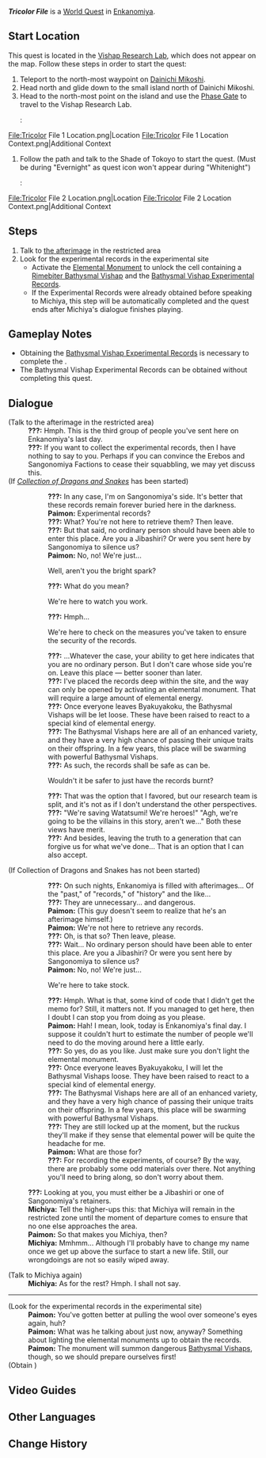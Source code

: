 {{Quest Infobox
|id            = 72236
|image         = World Quest Tricolor File.png
|type          = World
|region        = Inazuma
|area          = Enkanomiya
|requirement   = [[The Subterranean Trials of Drake and Serpent]]
|characters    = Michiya; Paimon; Traveler
|startLocation = [[Vishap Research Lab]], [[Enkanomiya]], [[Inazuma]]
|prev          = 
|next          = 
|rewards       = Adventure EXP*200;Primogem*30;Hero's Wit*2;Mora*20,000
}}
'''''Tricolor File''''' is a [[World Quest]] in [[Enkanomiya]].

==Start Location==
This quest is located in the [[Vishap Research Lab]], which does not appear on the map. Follow these steps in order to start the quest:

# Teleport to the north-most waypoint on [[Dainichi Mikoshi]].
# Head north and glide down to the small island north of Dainichi Mikoshi.
# Head to the north-most point on the island and use the [[Phase Gate]] to travel to the Vishap Research Lab.
#: <gallery>
File:Tricolor File 1 Location.png|Location
File:Tricolor File 1 Location Context.png|Additional Context
</gallery>
# Follow the path and talk to the Shade of Tokoyo to start the quest. (Must be during "Evernight" as quest icon won't appear during "Whitenight")
#: <gallery>
File:Tricolor File 2 Location.png|Location
File:Tricolor File 2 Location Context.png|Additional Context
</gallery>

==Steps==
# Talk to [[Michiya|the afterimage]] in the restricted area
# Look for the experimental records in the experimental site
#* Activate the {{Color|Cryo}} [[Elemental Monument]] to unlock the cell containing a [[Rimebiter Bathysmal Vishap]] and the [[Bathysmal Vishap Experimental Records]].
#* If the Experimental Records were already obtained before speaking to Michiya, this step will be automatically completed and the quest ends after Michiya's dialogue finishes playing.

==Gameplay Notes==
* Obtaining the [[Bathysmal Vishap Experimental Records]] is necessary to complete the {{Quest|Collection of Dragons and Snakes}}.
* The Bathysmal Vishap Experimental Records can be obtained without completing this quest.

==Dialogue==
{{Dialogue Start}}
;(Talk to the afterimage in the restricted area)
:'''???:''' Hmph. This is the third group of people you've sent here on Enkanomiya's last day.
:'''???:''' If you want to collect the experimental records, then I have nothing to say to you. Perhaps if you can convince the Erebos and Sangonomiya Factions to cease their squabbling, we may yet discuss this.
;(If ''[[Collection of Dragons and Snakes]]'' has been started)
::'''???:''' In any case, I'm on Sangonomiya's side. It's better that these records remain forever buried here in the darkness.
::'''Paimon:''' Experimental records?
::'''???:''' What? You're not here to retrieve them? Then leave.
::'''???:''' But that said, no ordinary person should have been able to enter this place. Are you a Jibashiri? Or were you sent here by Sangonomiya to silence us?
::'''Paimon:''' No, no! We're just...
::{{DIcon}} Well, aren't you the bright spark?
::'''???:''' What do you mean?
::{{DIcon}} We're here to watch you work.
::'''???:''' Hmph...
::{{DIcon}} We're here to check on the measures you've taken to ensure the security of the records.
::'''???:''' ...Whatever the case, your ability to get here indicates that you are no ordinary person. But I don't care whose side you're on. Leave this place &mdash; better sooner than later.
::'''???:''' I've placed the records deep within the site, and the way can only be opened by activating an elemental monument. That will require a large amount of elemental energy.
::'''???:''' Once everyone leaves Byakuyakoku, the Bathysmal Vishaps will be let loose. These have been raised to react to a special kind of elemental energy.
::'''???:''' The Bathysmal Vishaps here are all of an enhanced variety, and they have a very high chance of passing their unique traits on their offspring. In a few years, this place will be swarming with powerful Bathysmal Vishaps.
::'''???:''' As such, the records shall be safe as can be.
::{{DIcon}} Wouldn't it be safer to just have the records burnt?
::'''???:''' That was the option that I favored, but our research team is split, and it's not as if I don't understand the other perspectives.
::'''???:''' "We're saving Watatsumi! We're heroes!" "Agh, we're going to be the villains in this story, aren't we..." Both these views have merit.
::'''???:''' And besides, leaving the truth to a generation that can forgive us for what we've done... That is an option that I can also accept.
;(If Collection of Dragons and Snakes has not been started)
::'''???:''' On such nights, Enkanomiya is filled with afterimages... Of the "past," of "records," of "history" and the like...
::'''???:''' They are unnecessary... and dangerous.
::'''Paimon:''' (This guy doesn't seem to realize that he's an afterimage himself.)
::'''Paimon:''' We're not here to retrieve any records.
::'''???:''' Oh, is that so? Then leave, please.
::'''???:''' Wait... No ordinary person should have been able to enter this place. Are you a Jibashiri? Or were you sent here by Sangonomiya to silence us?
::'''Paimon:''' No, no! We're just...
::{{DIcon}} We're here to take stock.
::'''???:''' Hmph. What is that, some kind of code that I didn't get the memo for? Still, it matters not. If you managed to get here, then I doubt I can stop you from doing as you please.
::'''Paimon:''' Hah! I mean, look, today is Enkanomiya's final day. I suppose it couldn't hurt to estimate the number of people we'll need to do the moving around here a little early.
::'''???:''' So yes, do as you like. Just make sure you don't light the elemental monument.
::'''???:''' Once everyone leaves Byakuyakoku, I will let the Bathysmal Vishaps loose. They have been raised to react to a special kind of elemental energy.
::'''???:''' The Bathysmal Vishaps here are all of an enhanced variety, and they have a very high chance of passing their unique traits on their offspring. In a few years, this place will be swarming with powerful Bathysmal Vishaps.
::'''???:''' They are still locked up at the moment, but the ruckus they'll make if they sense that elemental power will be quite the headache for me.
::'''Paimon:''' What are those for?
::'''???:''' For recording the experiments, of course? By the way, there are probably some odd materials over there. Not anything you'll need to bring along, so don't worry about them.
:'''???:''' Looking at you, you must either be a Jibashiri or one of Sangonomiya's retainers.
:'''Michiya:''' Tell the higher-ups this: that Michiya will remain in the restricted zone until the moment of departure comes to ensure that no one else approaches the area.
:'''Paimon:''' So that makes you Michiya, then?
:'''Michiya:''' Mmhmm... Although I'll probably have to change my name once we get up above the surface to start a new life. Still, our wrongdoings are not so easily wiped away.

;(Talk to Michiya again)
:'''Michiya:''' As for the rest? Hmph. I shall not say.
----
{{Quest Description|[[Michiya]] must have a reason for not giving the records up. You decide to investigate further...}}
;(Look for the experimental records in the experimental site)
:'''Paimon:''' You've gotten better at pulling the wool over someone's eyes again, huh?
:'''Paimon:''' What was he talking about just now, anyway? Something about lighting the elemental monuments up to obtain the records.
:'''Paimon:''' The monument will summon dangerous [[Bathysmal Vishaps]], though, so we should prepare ourselves first!
;(Obtain {{Item|Bathysmal Vishap Experimental Records|20}})
{{Dialogue End}}

==Video Guides==
{{EVT
|video1   = https://youtu.be/7HaCoq20H7U
|caption1 = Tricolor File Guide
}}

==Other Languages==
{{Other Languages
|en        = Tricolor File
|zhs       = 三色档案
|zhs_rm    = Sānsè Dǎng'àn
|zht       = 三色檔案
|zht_rm    = Sānsè Dǎng'àn
|zh_tl     = Tricolor File
|ja        = 三色の帳面
|ja_rm     = Sanshoku no Choumen
|ja_tl     = Tricolor Notes
|ko        = 3색 파일
|ko_rm     = Samsaek Pa'il
|ko_tl     = Tricolor File
|es        = Un archivo de tres colores
|es_tl     = A Three-Color File
|fr        = Fichier tricolore
|fr_tl     = Tricolor File
|ru        = Трёхцветный архив
|ru_tl     = Tricolor Archive
|th        = เอกสารสามสี
|th_rm     = 
|th_tl     = 
|vi        = Hồ Sơ Ba Màu
|vi_tl     = Tricolor File
|de        = Dreifarbenakte
|de_tl     = Tricolor File
|id        = Berkas Tiga Warna
|id_tl     = Tricolor File
|pt        = Arquivo Tricolor
|pt_tl     = Tricolor Archive
|tr        = Üç Renkli Dosya
|tr_tl     = 
|it        = Archivio tricolore
|it_tl     = 
}}

==Change History==
{{Change History|2.4}}